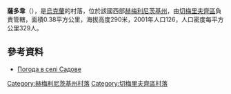 {{coord|48|55|22|N|26|24|59|E|scale:100000|display=title}}

'''薩多韋'''（{{lang-uk|Садове}}），是[[烏克蘭|烏克蘭]]的村落，位於該國西部[[赫梅利尼茨基州|赫梅利尼茨基州]]，由[[切梅里夫齊區|切梅里夫齊區]]負責管轄，面積0.38平方公里，海拔高度290米，2001年人口126，人口密度每平方公里329人。

==參考資料==
* [http://weather.in.ua/ua/hmel'nickaja/23144 Погода в селі Садове]{{Wayback|url=http://weather.in.ua/ua/hmel%27nickaja/23144 |date=20111220123327 }}

{{DEFAULTSORT:Садове}}
[[Category:赫梅利尼茨基州村落|Category:赫梅利尼茨基州村落]]
[[Category:切梅里夫齊區村落|Category:切梅里夫齊區村落]]


{{Khmelnytskyi-geo-stub}}